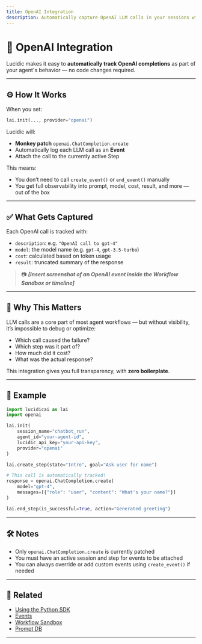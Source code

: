 ```yaml
---
title: OpenAI Integration
description: Automatically capture OpenAI LLM calls in your sessions with one line of setup.
---
```


# 🤝 OpenAI Integration

Lucidic makes it easy to **automatically track OpenAI completions** as part of your agent's behavior — no code changes required.

---

## ⚙️ How It Works

When you set:

```python
lai.init(..., provider="openai")
```

Lucidic will:

- **Monkey patch** `openai.ChatCompletion.create`
- Automatically log each LLM call as an **Event**
- Attach the call to the currently active Step

This means:

- You don’t need to call `create_event()` or `end_event()` manually
- You get full observability into prompt, model, cost, result, and more — out of the box

---

## ✅ What Gets Captured

Each OpenAI call is tracked with:

- `description`: e.g. `"OpenAI call to gpt-4"`
- `model`: the model name (e.g. `gpt-4`, `gpt-3.5-turbo`)
- `cost`: calculated based on token usage
- `result`: truncated summary of the response

> 📷 _**[Insert screenshot of an OpenAI event inside the Workflow Sandbox or timeline]**_

---

## 🧠 Why This Matters

LLM calls are a core part of most agent workflows — but without visibility, it’s impossible to debug or optimize:

- Which call caused the failure?
- Which step was it part of?
- How much did it cost?
- What was the actual response?

This integration gives you full transparency, with **zero boilerplate**.

---

## 🧪 Example

```python
import lucidicai as lai
import openai

lai.init(
    session_name="chatbot_run",
    agent_id="your-agent-id",
    lucidic_api_key="your-api-key",
    provider="openai"
)

lai.create_step(state="Intro", goal="Ask user for name")

# This call is automatically tracked!
response = openai.ChatCompletion.create(
    model="gpt-4",
    messages=[{"role": "user", "content": "What's your name?"}]
)

lai.end_step(is_successful=True, action="Generated greeting")
```

---

## 🛠️ Notes

- Only `openai.ChatCompletion.create` is currently patched
- You must have an active session and step for events to be attached
- You can always override or add custom events using `create_event()` if needed

---

## 🔗 Related

- [Using the Python SDK](/getting-started/python)
- [Events](/events)
- [Workflow Sandbox](/features/workflow-sandbox)
- [Prompt DB](/features/prompt-db)

---